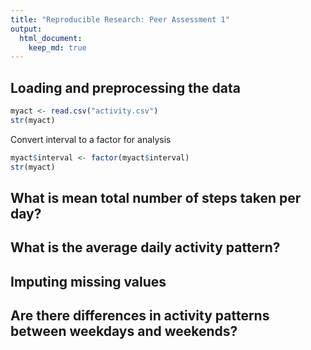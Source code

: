 ```yaml
---
title: "Reproducible Research: Peer Assessment 1"
output: 
  html_document:
    keep_md: true
---
```



## Loading and preprocessing the data
```r
myact <- read.csv("activity.csv")
str(myact)
```
Convert interval to a factor for analysis
```r
myact$interval <- factor(myact$interval)
str(myact)
```
## What is mean total number of steps taken per day?



## What is the average daily activity pattern?



## Imputing missing values



## Are there differences in activity patterns between weekdays and weekends?
